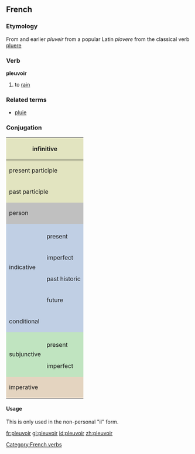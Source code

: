 ==French==
===Etymology===
From and earlier ''pluveir'' from a popular Latin ''plovere'' from the classical verb [[pluere]]
===Verb===
'''pleuvoir'''

#to [[rain]]

===Related terms===
*[[pluie]]

===Conjugation===

<center>
{| style="background:#F0F0F0"
|-
! colspan="3" style="background:#e2e4c0" | infinitive
| colspan="5" | pleuvoir

|-
! colspan="3" style="background:#e2e4c0" | present participle
| colspan="5" | [[pleuvant]]

|-
! colspan="3" style="background:#e2e4c0" | past participle
| colspan="5" | [[plu]]

|-
! colspan="2" rowspan="2" style="background:#C0C0C0" | person
! colspan="3" style="background:#C0C0C0" | singular
! colspan="3" style="background:#C0C0C0" | plural

|-
! style="background:#C0C0C0;width:12.5%" | first
! style="background:#C0C0C0;width:12.5%" | second
! style="background:#C0C0C0;width:12.5%" | third
! style="background:#C0C0C0;width:12.5%" | first
! style="background:#C0C0C0;width:12.5%" | second
! style="background:#C0C0C0;width:12.5%" | third

|-
! style="background:#c0cfe4" rowspan="5" | indicative
! style="background:#c0cfe4" | 
! style="background:#c0cfe4" | je
! style="background:#c0cfe4" | tu
! style="background:#c0cfe4" | il
! style="background:#c0cfe4" | nous
! style="background:#c0cfe4" | vous
! style="background:#c0cfe4" | ils

|-
! style="height:3em;background:#c0cfe4" | present
| -
| -
| pleut
| -
| -
| pleuvent

|-
! style="height:3em;background:#c0cfe4" | imperfect
| -
| -
| pleuvait
| -
| -
| pleuvaient

|-
! style="height:3em;background:#c0cfe4" | past historic
| -
| -
| plut
| -
| -
| plurent

|-
! style="height:3em;background:#c0cfe4" | future
| -
| -
| pleuvra
| -
| -
| pleuvront

|-
! style="height:3em;background:#c0cfe4" colspan="2" | conditional
| -
| -
| pleuvrait
| -
| -
| pleuvraient

|-
! style="background:#c0e4c0" rowspan="3" | subjunctive
! style="background:#c0e4c0" | 
! style="background:#c0e4c0" | que je
! style="background:#c0e4c0" | que tu
! style="background:#c0e4c0" | qu'il
! style="background:#c0e4c0" | que nous
! style="background:#c0e4c0" | que vous
! style="background:#c0e4c0" | qu'ils

|-
! style="height:3em;background:#c0e4c0" | present
| -
| -
| pleuve
| -
| -
| pleuvent

|-
! style="height:3em;background:#c0e4c0" rowspan="1" | imperfect
| -
| -
| plût
| -
| -
| plussent

|-
! colspan="2" rowspan="2" style="height:3em;background:#e4d4c0" | imperative
! style="background:#e4d4c0" | -
! style="background:#e4d4c0" | tu
! style="background:#e4d4c0" | -
! style="background:#e4d4c0" | nous
! style="background:#e4d4c0" | vous
! style="background:#e4d4c0" | -

|-
| colspan="6" | ''none''

|}
</center>

====Usage====
This is only used in the non-personal "il" form. 
[[Category:French verbs]]

[[fr:pleuvoir]]
[[gl:pleuvoir]]
[[id:pleuvoir]]
[[zh:pleuvoir]]